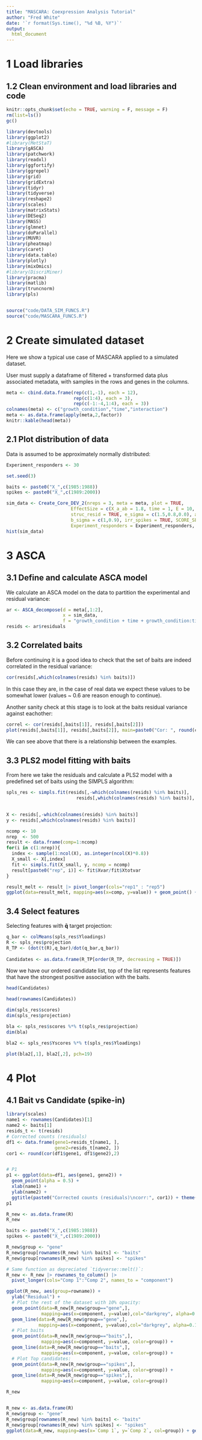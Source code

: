 ```yaml
---
title: "MASCARA: Coexpression Analysis Tutorial"
author: "Fred White"
date: '`r format(Sys.time(), "%d %B, %Y")`'
output: 
  html_document
---
```


# 1 Load libraries

## 1.2 Clean environment and load libraries and code

```r
knitr::opts_chunk$set(echo = TRUE, warning = F, message = F)
rm(list=ls())
gc()
```

```r
library(devtools)
library(ggplot2)
#library(MetStaT)
library(gASCA)
library(patchwork)
library(readxl)
library(ggfortify)
library(ggrepel)
library(grid)
library(gridExtra)
library(tidyr)
library(tidyverse)
library(reshape2)
library(scales)
library(matrixStats)
library(DESeq2)
library(MASS)
library(glmnet)
library(doParallel)    
library(MUVR) 
library(pheatmap)
library(caret)
library(data.table)
library(plotly)
library(mixOmics)
#library(DiscriMiner)
library(pracma)
library(matlib)
library(truncnorm)
library(pls)


source("code/DATA_SIM_FUNCS.R")
source("code/MASCARA_FUNCS.R")
```

# 2 Create simulated dataset

Here we show a typical use case of MASCARA applied to a simulated dataset.

User must supply a dataframe of filtered + transformed data plus associated metadata, with samples in the rows and genes in the columns.

```r
meta <- cbind.data.frame(rep(c(1,-1), each = 12), 
                         rep(c(1:4), each = 3), 
                         rep(c(-1:-4,1:4), each = 3))
colnames(meta) <- c("growth_condition","time","interaction")
meta <- as.data.frame(apply(meta,2,factor))  
knitr::kable(head(meta))
```

## 2.1 Plot distribution of data

Data is assumed to be approximately normally distributed:

```r
Experiment_responders <- 30

set.seed(3)

baits <- paste0("X_",c(1985:1988))  
spikes <- paste0("X_",c(1989:2000))

sim_data <- Create_Core_DEV_2(nreps = 3, meta = meta, plot = TRUE, 
                        EffectSize = c(X_a_ab = 1.8, time = 1, E = 10, mu = 1, Struc_E = 1), 
                        struc_resid = TRUE, e_sigma = c(1.5,0.8,0.0), a_sigma = c(1,0.7,0.6,0.1),
                        b_sigma = c(1,0.9), irr_spikes = TRUE, SCORE_SEED = 12, 
                        Experiment_responders = Experiment_responders, struc_seed = 127)[[1]]
hist(sim_data)
```

# 3 ASCA

## 3.1 Define and calculate ASCA model

We calculate an ASCA model on the data to partition the experimental and residual variance:

```r
ar <- ASCA_decompose(d = meta[,1:2], 
                     x = sim_data, 
                     f = "growth_condition + time + growth_condition:time")
resids <- ar$residuals
```

## 3.2 Correlated baits

Before continuing it is a good idea to check that the set of baits are indeed correlated in the residual variance:

```r
cor(resids[,which(colnames(resids) %in% baits)])
```

In this case they are, in the case of real data we expect these values to be somewhat lower (values \~ 0.6 are reason enough to continue).

Another sanity check at this stage is to look at the baits residual variance against eachother:

```r

correl <- cor(resids[,baits[1]], resids[,baits[2]])
plot(resids[,baits[1]], resids[,baits[2]], main=paste0("Cor: ", round(correl, 2)), pch=19)

```

We can see above that there is a relationship between the examples.

## 3.3 PLS2 model fitting with baits

From here we take the residuals and calculate a PLS2 model with a predefined set of baits using the SIMPLS algorithm:

```r

spls_res <- simpls.fit(resids[,-which(colnames(resids) %in% baits)],
                          resids[,which(colnames(resids) %in% baits)], ncomp = 5)
  
```

```r
X <- resids[,-which(colnames(resids) %in% baits)]
y <- resids[,which(colnames(resids) %in% baits)]

ncomp <- 10
nrep  <- 500
result <- data.frame(comp=1:ncomp)
for(i in c(1:nrep)){
  index <- sample(1:ncol(X), as.integer(ncol(X)*0.8))
  X_small <- X[,index]
  fit <- simpls.fit(X_small, y, ncomp = ncomp)
  result[paste0("rep", i)] <- fit$Xvar/fit$Xtotvar
}

result_melt <- result |> pivot_longer(cols="rep1" : "rep5")
ggplot(data=result_melt, mapping=aes(x=comp, y=value)) + geom_point() + geom_smooth() + geom_jitter() + xlab("Component") + ylab("Fraction explained variance")
```

## 3.4 Select features

Selecting features with $\mathbf{\bar{q}}$ target projection:

```r
q_bar <- colMeans(spls_res$Yloadings)
R <- spls_res$projection
R_TP <- (dot(t(R),q_bar)/dot(q_bar,q_bar))
  
Candidates <- as.data.frame(R_TP[order(R_TP, decreasing = TRUE)])
```

Now we have our ordered candidate list, top of the list represents features that have the strongest positive association with the baits.

```r
head(Candidates)
```

```r
head(rownames(Candidates))
```

```r
dim(spls_res$scores)
dim(spls_res$projection)
```

```r
bla <- spls_res$scores %*% t(spls_res$projection)
dim(bla)
```

```r
bla2 <- spls_res$Yscores %*% t(spls_res$Yloadings)

plot(bla2[,1], bla2[,2], pch=19)
```

# 4 Plot

## 4.1 Bait vs Candidate (spike-in)

```r
library(scales)
name1 <- rownames(Candidates)[1]
name2 <- baits[1]
resids_t <- t(resids)
# Corrected counts (residuals)
df1 <- data.frame(gene1=resids_t[name1, ], 
                  gene2=resids_t[name2, ])
cor1 <- round(cor(df1$gene1, df1$gene2),2)


# P1
p1 <- ggplot(data=df1, aes(gene1, gene2)) + 
  geom_point(alpha = 0.5) + 
  xlab(name1) + 
  ylab(name2) +
  ggtitle(paste0("Corrected counts (residuals)\ncorr:", cor1)) + theme(legend.position = "none")
p1
```

```r
R_new <- as.data.frame(R)
R_new

```

```r
baits <- paste0("X_",c(1985:1988))  
spikes <- paste0("X_",c(1989:2000))

R_new$group <- "gene"
R_new$group[rownames(R_new) %in% baits] <- "baits"
R_new$group[rownames(R_new) %in% spikes] <- "spikes"
```

```r
# Same function as depreciated `tidyverse::melt()`:
R_new <- R_new |> rownames_to_column() |> 
  pivot_longer(cols="Comp 1":"Comp 2", names_to = "component")

ggplot(R_new, aes(group=rowname)) + 
  ylab("Residual") +
  # Plot the rest of the dataset with 10% opacity:
  geom_point(data=R_new[R_new$group=="gene",], 
             mapping=aes(x=component, y=value),col="darkgrey", alpha=0.1) +
  geom_line(data=R_new[R_new$group=="gene",], 
            mapping=aes(x=component, y=value),col="darkgrey", alpha=0.1) +
  # Plot baits
  geom_point(data=R_new[R_new$group=="baits",], 
             mapping=aes(x=component, y=value, color=group)) +
  geom_line(data=R_new[R_new$group=="baits",], 
             mapping=aes(x=component, y=value, color=group)) +
  # Plot Top candidates:
  geom_point(data=R_new[R_new$group=="spikes",], 
             mapping=aes(x=component, y=value, color=group)) + 
  geom_line(data=R_new[R_new$group=="spikes",], 
             mapping=aes(x=component, y=value, color=group)) 
```

```r
R_new
```

```r
```

```r
R_new <- as.data.frame(R)
R_new$group <- "gene"
R_new$group[rownames(R_new) %in% baits] <- "baits"
R_new$group[rownames(R_new) %in% spikes] <- "spikes"
ggplot(data=R_new, mapping=aes(x=`Comp 1`, y=`Comp 2`, col=group)) + geom_point()
```
